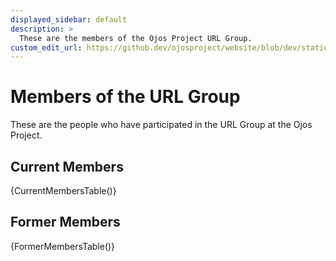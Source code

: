 ```yaml
---
displayed_sidebar: default
description: >
  These are the members of the Ojos Project URL Group.
custom_edit_url: https://github.dev/ojosproject/website/blob/dev/static/data/url/members.json
---
```


# Members of the URL Group

These are the people who have participated in the URL Group at the Ojos Project.

## Current Members


{CurrentMembersTable()}

## Former Members


{FormerMembersTable()}
